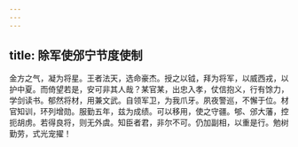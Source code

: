 ```yaml
---
---
---
```

title: 除军使邠宁节度使制
---



金方之气，凝为将星。王者法天，选命豪杰。授之以钺，拜为将军，以威西戎，以护中夏。而倚望若是，安可非其人哉？某官某，出忠入孝，仗信抱义，行有馀力，学剑读书。郁然将材，用兼文武。自领军卫，为我爪牙。夙夜警巡，不懈于位。材官知训，环列增勋。服勤五年，兹为成绩。可以移用，使之守疆。郇、邠大藩，控扼胡虏。若得良将，则无外虞。知臣者君，非尔不可。仍加副相，以重是行。勉树勤劳，式光宠擢！